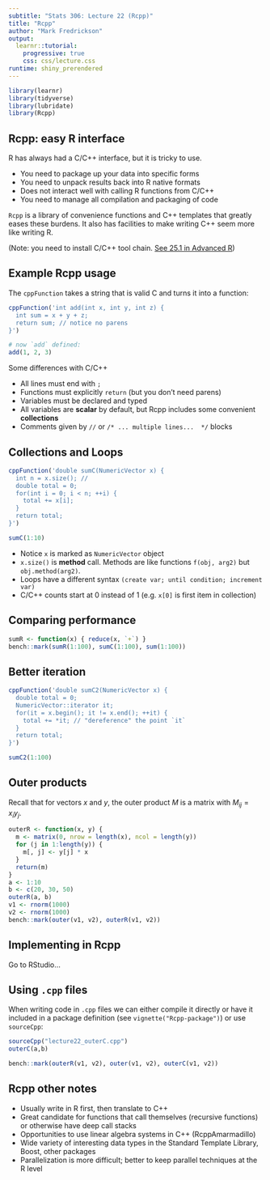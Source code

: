 ```yaml
---
subtitle: "Stats 306: Lecture 22 (Rcpp)"
title: "Rcpp"
author: "Mark Fredrickson"
output: 
  learnr::tutorial:
    progressive: true
    css: css/lecture.css
runtime: shiny_prerendered
---
```



```r
library(learnr)
library(tidyverse)
library(lubridate)
library(Rcpp)
```

## Rcpp: easy R interface

R has always had a C/C++ interface, but it is tricky to use. 

* You need to package up your data into specific forms
* You need to unpack results back into R native formats
* Does not interact well with calling R functions from C/C++
* You need to manage all compilation and packaging of code

`Rcpp` is a library of convenience functions and C++ templates that greatly eases these burdens. It also has facilities to make writing C++ seem more like writing R.

(Note: you need to install C/C++ tool chain. [See 25.1 in Advanced R](https://adv-r.hadley.nz/rcpp.html#prerequisites-17))

## Example Rcpp usage

The `cppFunction` takes a string that is valid C and turns it into a function:

```r
cppFunction('int add(int x, int y, int z) {
  int sum = x + y + z;
  return sum; // notice no parens
}')

# now `add` defined:
add(1, 2, 3)
```

Some differences with C/C++

* All lines must end with `;`
* Functions must explicitly `return` (but you don't need parens)
* Variables must be declared and typed
* All variables are **scalar** by default, but Rcpp includes some convenient **collections**
* Comments given by `//` or `/* ... multiple lines...  */` blocks

## Collections and Loops

```r
cppFunction('double sumC(NumericVector x) {
  int n = x.size(); // 
  double total = 0;
  for(int i = 0; i < n; ++i) {
    total += x[i];
  }
  return total;
}')

sumC(1:10) 
```

* Notice `x` is marked as `NumericVector` object
* `x.size()` is **method** call. Methods are like functions `f(obj, arg2)` but `obj.method(arg2)`.
* Loops have a different syntax `(create var; until condition; increment var)`
* C/C++ counts start at 0 instead of 1 (e.g. `x[0]` is first item in collection)

## Comparing performance

```r
sumR <- function(x) { reduce(x, `+`) }
bench::mark(sumR(1:100), sumC(1:100), sum(1:100))
```
## Better iteration

```r
cppFunction('double sumC2(NumericVector x) {
  double total = 0;
  NumericVector::iterator it;
  for(it = x.begin(); it != x.end(); ++it) {
    total += *it; // "dereference" the point `it`
  }
  return total;
}')

sumC2(1:100)
```

## Outer products

Recall that for vectors $x$ and $y$, the outer product $M$ is a matrix with $M_{ij} = x_i y_j$.

```r
outerR <- function(x, y) {
  m <- matrix(0, nrow = length(x), ncol = length(y))
  for (j in 1:length(y)) {
    m[, j] <- y[j] * x
  }
  return(m)
}
a <- 1:10
b <- c(20, 30, 50)
outerR(a, b)
v1 <- rnorm(1000)
v2 <- rnorm(1000)
bench::mark(outer(v1, v2), outerR(v1, v2))
```

## Implementing in Rcpp

Go to RStudio...

## Using `.cpp` files

When writing code in `.cpp` files we can either compile it directly or have it included in a package definition (see `vignette("Rcpp-package")`) or use `sourceCpp`:

```r
sourceCpp("lecture22_outerC.cpp")
outerC(a,b)

bench::mark(outerR(v1, v2), outer(v1, v2), outerC(v1, v2))
```

## Rcpp other notes

* Usually write in R first, then translate to C++
* Great candidate for functions that call themselves (recursive functions) or otherwise have deep call stacks
* Opportunities to use linear algebra systems in C++ (RcppAmarmadillo)
* Wide variety of interesting data types in the Standard Template Library, Boost, other packages
* Parallelization is more difficult; better to keep parallel techniques at the R level

